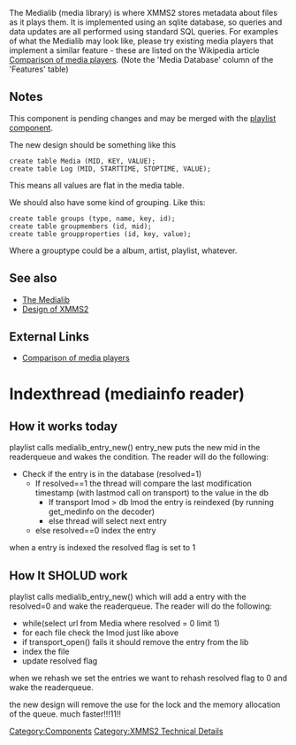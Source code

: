 {{Navbar}}

The Medialib (media library) is where XMMS2 stores metadata about files as it plays them. It is implemented using an sqlite database, so queries and data updates are all performed using standard SQL queries. For examples of what the Medialib may look like, please try existing media players that implement a similar feature - these are listed on the Wikipedia article [http://en.wikipedia.org/wiki/Comparison_of_media_players#Features Comparison of media players]. (Note the 'Media Database' column of the 'Features' table)

== Notes ==
This component is pending changes and may be merged with the [[Component:Playlist|playlist component]].

The new design should be something like this

 create table Media (MID, KEY, VALUE);
 create table Log (MID, STARTTIME, STOPTIME, VALUE);
 
This means all values are flat in the media table.

We should also have some kind of grouping. Like this:

 create table groups (type, name, key, id);
 create table groupmembers (id, mid);
 create table groupproperties (id, key, value);

Where a grouptype could be a album, artist, playlist, whatever.


==See also==
* [[The Medialib]]
* [[Design of XMMS2]]

==External Links==
* [http://en.wikipedia.org/wiki/Comparison_of_media_players Comparison of media players]

[[Category:Components]]
[[Category:XMMS2 Technical Details]]

= Indexthread (mediainfo reader) =

== How it works today ==

playlist calls medialib_entry_new() entry_new puts the new mid in the readerqueue and wakes the condition.
The reader will do the following:
* Check if the entry is in the database (resolved=1)
** If resolved==1 the thread will compare the last modification timestamp (with lastmod call on transport) to the value in the db
*** If transport lmod > db lmod the entry is reindexed (by running get_medinfo on the decoder)
*** else thread will select next entry
** else resolved==0 index the entry

when a entry is indexed the resolved flag is set to 1

== How It SHOLUD work ==

playlist calls medialib_entry_new() which will add a entry with the resolved=0 and wake the readerqueue.
The reader will do the following:
* while(select url from Media where resolved = 0 limit 1)
* for each file check the lmod just like above
* if transport_open() fails it should remove the entry from the lib
* index the file
* update resolved flag

when we rehash we set the entries we want to rehash resolved flag to 0 and wake the readerqueue.

the new design will remove the use for the lock and the memory allocation of the queue. much faster!!!11!!